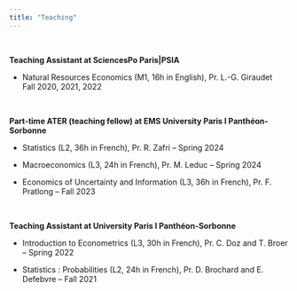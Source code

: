```yaml
---
title: "Teaching"
---
```



<br>

**Teaching Assistant at SciencesPo Paris|PSIA** 

* Natural Resources Economics (M1, 16h in English), Pr. L.-G. Giraudet <br> Fall 2020, 2021, 2022


<br>

**Part-time ATER (teaching fellow) at EMS University Paris I Panthéon-Sorbonne** 

* Statistics (L2, 36h in French), Pr. R. Zafri -- Spring 2024

* Macroeconomics (L3, 24h in French), Pr. M. Leduc -- Spring 2024

* Economics of Uncertainty and Information (L3, 36h in French), Pr. F. Pratlong -- Fall 2023


<br>

**Teaching Assistant at University Paris I Panthéon-Sorbonne** 

* Introduction to Econometrics (L3, 30h in French), Pr. C. Doz and T. Broer -- Spring 2022

* Statistics : Probabilities (L2, 24h in French), Pr. D. Brochard and E. Defebvre -- Fall 2021
